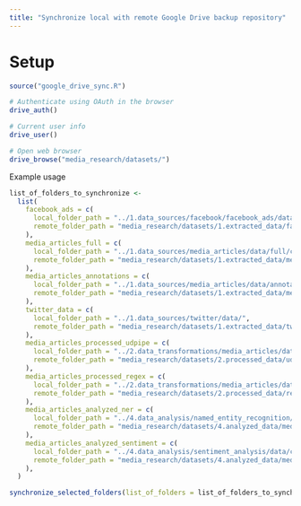 ```yaml
---
title: "Synchronize local with remote Google Drive backup repository"
---
```


# Setup
```r
source("google_drive_sync.R")

# Authenticate using OAuth in the browser
drive_auth()

# Current user info
drive_user()

# Open web browser
drive_browse("media_research/datasets/")

```


Example usage
```r
list_of_folders_to_synchronize <-
  list(
    facebook_ads = c(
      local_folder_path = "../1.data_sources/facebook/facebook_ads/data/",
      remote_folder_path = "media_research/datasets/1.extracted_data/facebook/ads/"
    ),
    media_articles_full = c(
      local_folder_path = "../1.data_sources/media_articles/data/full/chunks/",
      remote_folder_path = "media_research/datasets/1.extracted_data/media/full/chunks/"
    ),
    media_articles_annotations = c(
      local_folder_path = "../1.data_sources/media_articles/data/annotations/chunks/",
      remote_folder_path = "media_research/datasets/1.extracted_data/media/annotations/chunks/"
    ),
    twitter_data = c(
      local_folder_path = "../1.data_sources/twitter/data/",
      remote_folder_path = "media_research/datasets/1.extracted_data/twitter/data/"
    ),
    media_articles_processed_udpipe = c(
      local_folder_path = "../2.data_transformations/media_articles/data/udpipe_processed/chunks/",
      remote_folder_path = "media_research/datasets/2.processed_data/udpipe_processed/chunks/"
    ),
    media_articles_processed_regex = c(
      local_folder_path = "../2.data_transformations/media_articles/data/regex_processed/chunks/",
      remote_folder_path = "media_research/datasets/2.processed_data/regex_processed/chunks/"
    ),
    media_articles_analyzed_ner = c(
      local_folder_path = "../4.data_analysis/named_entity_recognition/data/chunks/",
      remote_folder_path = "media_research/datasets/4.analyzed_data/media/ner/chunks/"
    ),
    media_articles_analyzed_sentiment = c(
      local_folder_path = "../4.data_analysis/sentiment_analysis/data/chunks/",
      remote_folder_path = "media_research/datasets/4.analyzed_data/media/sentiment/chunks/"
    ),
  )

synchronize_selected_folders(list_of_folders = list_of_folders_to_synchronize)


```

